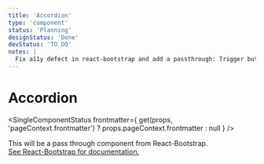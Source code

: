 ```yaml
---
title: 'Accordion'
type: 'component'
status: 'Planning'
designStatus: 'Done'
devStatus: 'TO DO'
notes: |
  Fix a11y defect in react-bootstrap and add a passthrough: Trigger button doesn't show expanded/collapsed state.
---
```



# Accordion

<SingleComponentStatus
  frontmatter={
    get(props, 'pageContext.frontmatter') ? props.pageContext.frontmatter : null
  }
/>

<p style={{ fontSize: '1.5em' }}>
  This will be a pass through component from React-Bootstrap.<br/>
  <a href="https://react-bootstrap.github.io/components/accordion/" target="_blank">
    See React-Bootstrap for documentation.
  </a>
</p>

